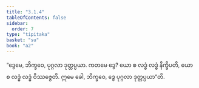 ```yaml
---
title: "3.1.4"
tableOfContents: false
sidebar:
  order: 7
type: "tipitaka"
basket: "su"
book: "a2"
---
```



<DynamicBreadcrumb />

<Division number="122" book="a2">

<Paragraph number="207" book="a2">
“ဒွေမေ, ဘိက္ခဝေ, ပုဂ္ဂလာ ဒုတ္တပ္ပယာ. ကတမေ ဒွေ? ယော စ လဒ္ဓံ လဒ္ဓံ နိက္ခိပတိ, ယော စ လဒ္ဓံ လဒ္ဓံ ဝိဿဇ္ဇေတိ. ဣမေ ခေါ, ဘိက္ခဝေ, ဒွေ ပုဂ္ဂလာ ဒုတ္တပ္ပယာ”တိ.
</Paragraph>
</Division>